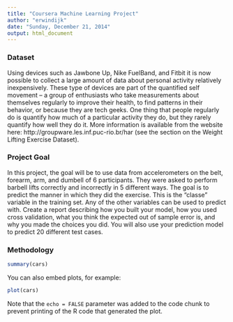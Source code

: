 ```yaml
---
title: "Coursera Machine Learning Project"
author: "erwindijk"
date: "Sunday, December 21, 2014"
output: html_document
---
```


### Dataset
Using devices such as Jawbone Up, Nike FuelBand, and Fitbit it is now possible to collect a large amount of data about personal activity relatively inexpensively. These type of devices are part of the quantified self movement – a group of enthusiasts who take measurements about themselves regularly to improve their health, to find patterns in their behavior, or because they are tech geeks. One thing that people regularly do is quantify how much of a particular activity they do, but they rarely quantify how well they do it. 
More information is available from the website here: 
http://groupware.les.inf.puc-rio.br/har  (see the section on the Weight Lifting Exercise Dataset).

### Project Goal
In this project, the goal will be to use data from accelerometers on the belt, forearm, arm, and dumbell of 6 participants. They were asked to perform barbell lifts correctly and incorrectly in 5 different ways. 
The goal is to predict the manner in which they did the exercise. This is the "classe" variable in the training set. Any of the other variables can be used to predict with. Create a report describing how you built your model, how you used cross validation, what you think the expected out of sample error is, and why you made the choices you did. You will also use your prediction model to predict 20 different test cases. 


### Methodology



```r
summary(cars)
```

You can also embed plots, for example:

```r
plot(cars)
```

Note that the `echo = FALSE` parameter was added to the code chunk to prevent printing of the R code that generated the plot.

